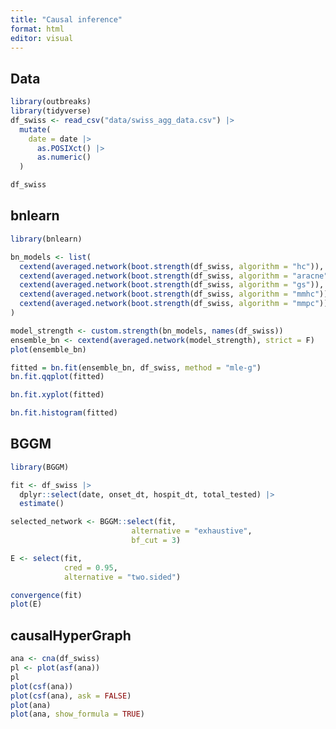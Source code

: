 ```yaml
---
title: "Causal inference"
format: html
editor: visual
---
```


## Data

```r
library(outbreaks)
library(tidyverse)
df_swiss <- read_csv("data/swiss_agg_data.csv") |>
  mutate(
    date = date |>
      as.POSIXct() |>
      as.numeric()
  )

df_swiss
```

## bnlearn

```r
library(bnlearn)

bn_models <- list(
  cextend(averaged.network(boot.strength(df_swiss, algorithm = "hc")), strict = F),
  cextend(averaged.network(boot.strength(df_swiss, algorithm = "aracne")), strict = F),
  cextend(averaged.network(boot.strength(df_swiss, algorithm = "gs")), strict = F),
  cextend(averaged.network(boot.strength(df_swiss, algorithm = "mmhc")), strict = F),
  cextend(averaged.network(boot.strength(df_swiss, algorithm = "mmpc")), strict = F)
)

model_strength <- custom.strength(bn_models, names(df_swiss))
ensemble_bn <- cextend(averaged.network(model_strength), strict = F)
plot(ensemble_bn)
```

```r
fitted = bn.fit(ensemble_bn, df_swiss, method = "mle-g")
bn.fit.qqplot(fitted)
```

```r
bn.fit.xyplot(fitted)
```

```r
bn.fit.histogram(fitted)
```


## BGGM

```r
library(BGGM)

fit <- df_swiss |>
  dplyr::select(date, onset_dt, hospit_dt, total_tested) |>
  estimate()

selected_network <- BGGM::select(fit, 
                           alternative = "exhaustive", 
                           bf_cut = 3)

E <- select(fit, 
            cred = 0.95, 
            alternative = "two.sided")

convergence(fit)
plot(E)
```


## causalHyperGraph

```r
ana <- cna(df_swiss)
pl <- plot(asf(ana))
pl
plot(csf(ana))
plot(csf(ana), ask = FALSE)
plot(ana)
plot(ana, show_formula = TRUE)
```

